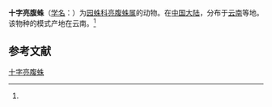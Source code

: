 {{Speciesbox
| name = 十字亮腹蛛
| status = 
| status_system = 
| image = 
| genus = Singa
| species = cruciformis
| authority = (Yin et al., 1994)<ref name='id13740'>{{cite web| url =http://www.bioinfo.cn/db05/BjdwSpecies.php?action=view&id=13740| title =十字亮腹蛛| work =《中国动物物种编目数据库》| publisher =中国科学院微生物研究所| author =中国科学院动物研究所| accessdate =2009-04-28| deadurl =yes| archiveurl =https://web.archive.org/web/20160305053847/http://www.bioinfo.cn/db05/BjdwSpecies.php?action=view&id=13740| archivedate =2016-03-05}}</ref>
}}

'''十字亮腹蛛'''（[[学名|学名]]：{{lang|la|''Singa cruciformis''}}）为[[园蛛科|园蛛科]][[亮腹蛛属|亮腹蛛属]]的动物。在[[中国大陆|中国大陆]]，分布于[[云南|云南]]等地。该物种的模式产地在云南。<ref name='id13740'/>

== 参考文献 ==
{{reflist}}

{{Wikispecies|Singa cruciformis}}
{{Taxonbar|from=Q2633858}}

[[Category:亮腹蛛属|十字亮腹蛛]]


{{蜘蛛小作品}}
